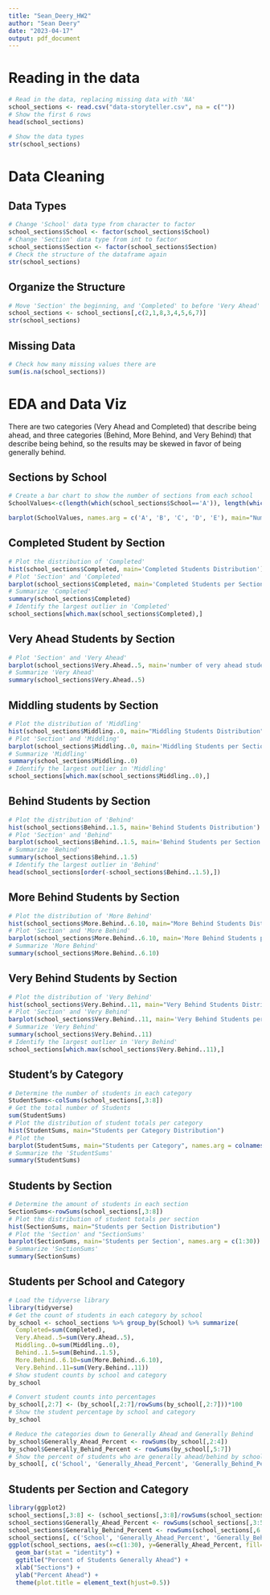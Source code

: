 ```yaml
---
title: "Sean_Deery_HW2"
author: "Sean Deery"
date: "2023-04-17"
output: pdf_document
---
```


# Reading in the data

```r
# Read in the data, replacing missing data with 'NA'
school_sections <- read.csv("data-storyteller.csv", na = c(""))
# Show the first 6 rows
head(school_sections)
```

```r
# Show the data types
str(school_sections)
```

# Data Cleaning

## Data Types

```r
# Change 'School' data type from character to factor
school_sections$School <- factor(school_sections$School)
# Change 'Section' data type from int to factor
school_sections$Section <- factor(school_sections$Section)
# Check the structure of the dataframe again
str(school_sections)
```

## Organize the Structure
```r
# Move 'Section' the beginning, and 'Completed' to before 'Very Ahead'
school_sections <- school_sections[,c(2,1,8,3,4,5,6,7)]
str(school_sections)
```



## Missing Data

```r
# Check how many missing values there are
sum(is.na(school_sections))
```

# EDA and Data Viz

There are two categories (Very Ahead and Completed) that describe being ahead, and three categories (Behind, More Behind, and Very Behind) that describe being behind, so the results may be skewed in favor of being generally behind.

## Sections by School

```r
# Create a bar chart to show the number of sections from each school
SchoolValues<-c(length(which(school_sections$School=='A')), length(which(school_sections$School=='B')), length(which(school_sections$School=='C')), length(which(school_sections$School=='D')), length(which(school_sections$School=='E')))

barplot(SchoolValues, names.arg = c('A', 'B', 'C', 'D', 'E'), main="Number of Sections Per School")
```

## Completed Student by Section

```r
# Plot the distribution of 'Completed'
hist(school_sections$Completed, main='Completed Students Distribution')
# Plot 'Section' and 'Completed'
barplot(school_sections$Completed, main='Completed Students per Section', names.arg=c(1:30))
# Summarize 'Completed'
summary(school_sections$Completed)
# Identify the largest outlier in 'Completed'
school_sections[which.max(school_sections$Completed),]
```

## Very Ahead Students by Section

```r
# Plot 'Section' and 'Very Ahead'
barplot(school_sections$Very.Ahead..5, main='number of very ahead students per section', names.arg=c(1:30))
# Summarize 'Very Ahead'
summary(school_sections$Very.Ahead..5)
```

## Middling students by Section

```r
# Plot the distribution of 'Middling'
hist(school_sections$Middling..0, main="Middling Students Distribution")
# Plot 'Section' and 'Middling'
barplot(school_sections$Middling..0, main='Middling Students per Section', names.arg = c(1:30))
# Summarize 'Middling'
summary(school_sections$Middling..0)
# Identify the largest outlier in 'Middling'
school_sections[which.max(school_sections$Middling..0),]
```

## Behind Students by Section

```r
# Plot the distribution of 'Behind'
hist(school_sections$Behind..1.5, main='Behind Students Distribution')
# Plot 'Section' and 'Behind'
barplot(school_sections$Behind..1.5, main='Behind Students per Section', names.arg = c(1:30))
# Summarize 'Behind'
summary(school_sections$Behind..1.5)
# Identify the largest outlier in 'Behind'
head(school_sections[order(-school_sections$Behind..1.5),])
```

## More Behind Students by Section

```r
# Plot the distribution of 'More Behind'
hist(school_sections$More.Behind..6.10, main="More Behind Students Distribution")
# Plot 'Section' and 'More Behind'
barplot(school_sections$More.Behind..6.10, main='More Behind Students per Section', names.arg = c(1:30))
# Summarize 'More Behind'
summary(school_sections$More.Behind..6.10)
```

## Very Behind Students by Section

```r
# Plot the distribution of 'Very Behind'
hist(school_sections$Very.Behind..11, main="Very Behind Students Distribution")
# Plot 'Section' and 'Very Behind'
barplot(school_sections$Very.Behind..11, main='Very Behind Students per Section', names.arg = c(1:30))
# Summarize 'Very Behind'
summary(school_sections$Very.Behind..11)
# Identify the largest outlier in 'Very Behind'
school_sections[which.max(school_sections$Very.Behind..11),]
```

## Student's by Category

```r
# Determine the number of students in each category
StudentSums<-colSums(school_sections[,3:8])
# Get the total number of Students
sum(StudentSums)
# Plot the distribution of student totals per category
hist(StudentSums, main="Students per Category Distribution")
# Plot the 
barplot(StudentSums, main="Students per Category", names.arg = colnames(school_sections[,3:8]))
# Summarize the 'StudentSums'
summary(StudentSums)
```

## Students by Section

```r
# Determine the amount of students in each section
SectionSums<-rowSums(school_sections[,3:8])
# Plot the distribution of student totals per section
hist(SectionSums, main="Students per Section Distribution")
# Plot the 'Section' and "SectionSums'
barplot(SectionSums, main='Students per Section', names.arg = c(1:30))
# Summarize 'SectionSums'
summary(SectionSums)
```




## Students per School and Category

```r
# Load the tidyverse library
library(tidyverse)
# Get the count of students in each category by school
by_school <- school_sections %>% group_by(School) %>% summarize(
  Completed=sum(Completed),
  Very.Ahead..5=sum(Very.Ahead..5),
  Middling..0=sum(Middling..0),
  Behind..1.5=sum(Behind..1.5),
  More.Behind..6.10=sum(More.Behind..6.10),
  Very.Behind..11=sum(Very.Behind..11))
# Show student counts by school and category
by_school
```

```r
# Convert student counts into percentages
by_school[,2:7] <- (by_school[,2:7]/rowSums(by_school[,2:7]))*100
# Show the student percentage by school and category
by_school
```

```r
# Reduce the categories down to Generally Ahead and Generally Behind
by_school$Generally_Ahead_Percent <- rowSums(by_school[,2:4])
by_school$Generally_Behind_Percent <- rowSums(by_school[,5:7])
# Show the percent of students who are generally ahead/behind by school
by_school[, c('School', 'Generally_Ahead_Percent', 'Generally_Behind_Percent')]
```


## Students per Section and Category
```r
library(ggplot2)
school_sections[,3:8] <- (school_sections[,3:8]/rowSums(school_sections[,3:8]))*100
school_sections$Generally_Ahead_Percent <- rowSums(school_sections[,3:5])
school_sections$Generally_Behind_Percent <- rowSums(school_sections[,6:8])
school_sections[, c('School', 'Generally_Ahead_Percent', 'Generally_Behind_Percent')]
ggplot(school_sections, aes(x=c(1:30), y=Generally_Ahead_Percent, fill=School)) + 
  geom_bar(stat = "identity") +
  ggtitle("Percent of Students Generally Ahead") +
  xlab("Sections") +
  ylab("Percent Ahead") +
  theme(plot.title = element_text(hjust=0.5))
```


